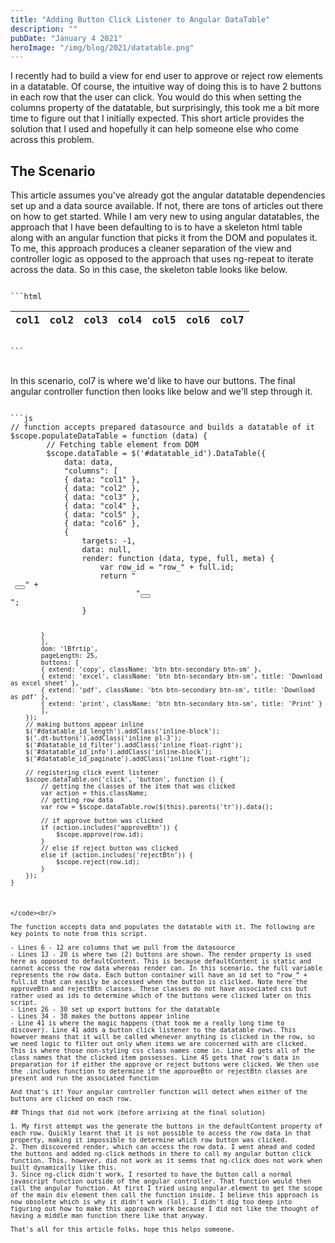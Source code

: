 ```yaml
---
title: "Adding Button Click Listener to Angular DataTable"
description: ""
pubDate: "January 4 2021"
heroImage: "/img/blog/2021/datatable.png"
---
```



I recently had to build a view for end user to approve or reject row elements in a datatable. Of course, the intuitive way of doing this is to have 2 buttons in each row that the user can click. You would do this when setting the columns property of the datatable, but surprisingly, this took me a bit more time to figure out that I initially expected. This short article provides the solution that I used and hopefully it can help someone else who come across this problem.

## The Scenario 

This article assumes you've already got the angular datatable dependencies set up and a data source available. If not, there are tons of articles out there on how to get started. While I am very new to using angular datatables, the approach that I have been defaulting to is to have a skeleton html table along with an angular function that picks it from the DOM and populates it. To me, this approach produces a cleaner separation of the view and controller logic as opposed to the approach that uses ng-repeat to iterate across the data. So in this case, the skeleton table looks like below.

<code>
```html 
<table class="table table-hover w-100" id="datatable_id">
    <thead>
        <tr>
            <th scope="col">col1</th>
            <th scope="col">col2</th>
            <th scope="col">col3</th>
            <th scope="col">col4</th>
            <th scope="col">col5</th>
            <th scope="col">col6</th>
            <th scope="col">col7</th>
        </tr>
    </thead>
    <tbody>
    </tbody>
</table>
```
</code><br/>

In this scenario, <Highlight>col7</Highlight> is where we'd like to have our buttons. The final angular controller function then looks like below and we'll step through it.

<code>
```js 
// function accepts prepared datasource and builds a datatable of it
$scope.populateDataTable = function (data) {
        // Fetching table element from DOM
        $scope.dataTable = $('#datatable_id').DataTable({
            data: data,
            "columns": [
            { data: "col1" },
            { data: "col2" },
            { data: "col3" },
            { data: "col4" },
            { data: "col5" },
            { data: "col6" },
            {
                targets: -1,
                data: null,
                render: function (data, type, full, meta) {
                    var row_id = "row_" + full.id;
                    return "<div class=\"row text-center\" id=\"" + row_id + "\"> <button  class=\" approveBtn btn btn-success\" title=\"Approve\" style=\"\"><i class=\"fa fa-check\"></i></button>" +
                            "<button class=\"rejectBtn btn ml-2\" title=\"Reject\" style=\"\"><i class=\"fa fa-times\"></i></button></div>";
                }
 
            }
            ],
            dom: 'lBfrtip',
            pageLength: 25,
            buttons: [
            { extend: 'copy', className: 'btn btn-secondary btn-sm' },
            { extend: 'excel', className: 'btn btn-secondary btn-sm', title: 'Download as excel sheet' },
            { extend: 'pdf', className: 'btn btn-secondary btn-sm', title: 'Download as pdf' },
            { extend: 'print', className: 'btn btn-secondary btn-sm', title: 'Print' }
            ],
        });
        // making buttons appear inline
        $('#datatable_id_length').addClass('inline-block');
        $('.dt-buttons').addClass('inline pl-3');
        $('#datatable_id_filter').addClass('inline float-right');
        $('#datatable_id_info').addClass('inline-block');
        $('#datatable_id_paginate').addClass('inline float-right');
 
        // registering click event listener
        $scope.dataTable.on('click', 'button', function () {
            // getting the classes of the item that was clicked
            var action = this.className;
            // getting row data
            var row = $scope.dataTable.row($(this).parents('tr')).data();
 
            // if approve button was clicked
            if (action.includes('approveBtn')) {
                $scope.approve(row.id);
            }
            // else if reject button was clicked
            else if (action.includes('rejectBtn')) {
                $scope.reject(row.id);
            }
        });
    }
```
</code><br/>

The function accepts data and populates the datatable with it. The following are key points to note from this script.

- Lines 6 - 12 are columns that we pull from the datasource
- Lines 13 - 20 is where two (2) buttons are shown. The render property is used here as opposed to defaultContent. This is because defaultContent is static and cannot access the row data whereas render can. In this scenario, the full variable represents the row data. Each button container will have an id set to “row_” + full.id that can easily be accessed when the button is cliclked. Note here the approveBtn and rejectBtn classes. These classes do not have associated css but rather used as ids to determine which of the buttons were clicked later on this script.
- Lines 26 - 30 set up export buttons for the datatable
- Lines 34 - 38 makes the buttons appear inline
- Line 41 is where the magic happens (that took me a really long time to discover). Line 41 adds a button click listener to the datatable rows. This however means that it will be called whenever anything is clicked in the row, so we need logic to filter out only when items we are concerned with are clicked. This is where those non-styling css class names come in. Line 43 gets all of the class names that the clicked item possesses. Line 45 gets that row's data in preparation for if either the approve or reject buttons were clicked. We then use the .includes function to determine if the approveBtn or rejectBtn classes are present and run the associated function

And that's it! Your angular controller function will detect when either of the buttons are clicked on each row.

## Things that did not work (before arriving at the final solution)

1. My first attempt was the generate the buttons in the defaultContent property of each row. Quickly learnt that it is not possible to access the row data in that property, making it impossible to determine which row button was clicked.
2. Then discovered render, which can access the row data. I went ahead and coded the buttons and added ng-click methods in there to call my angular button click function. This, however, did not work as it seems that ng-click does not work when built dynamically like this.
3. Since ng-click didn't work, I resorted to have the button call a normal javascript function outside of the angular controller. That function would then call the angular function. At first I tried using angular.element to get the scope of the main div element then call the function inside. I believe this approach is now obsolete which is why it didn't work (lol). I didn't dig too deep into figuring out how to make this approach work because I did not like the thought of having a middle man function there like that anyway.

That's all for this article folks, hope this helps someone.